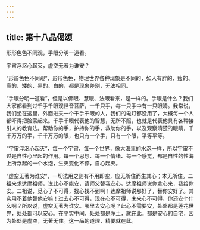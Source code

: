 ```yaml
---
---
---
```

title: 第十八品偈颂
---




形形色色不同观，手眼分明一道看。

宇宙浮沤心起灭，虚空无著为谁安？

“形形色色不同观”，形形色色，物理世界各种现象是不同的，如人有胖的、瘦的、高的、矮的、黑的、白的，都是现象差别，无法相同。

“手眼分明一道看”，但是以佛眼、慧眼、法眼看来，是一样的。手眼是什么？我们大家都看到过千手千眼观世音菩萨，一千只手，每一只手中有一只眼睛。我常说，我们坐在这里，外面进来一个千手千眼的人，我们的电灯都没用了，大概每一个人都吓得把脸蒙起来。千手千眼代表他的智慧，无所不照，也就是代表他具有各种接引人的教育法。帮助你的手，护持你的手，救助你的手，以及观察清楚的眼睛，千千万万的手，千千万万的眼，也只有一个手，只有一个眼，平等平等。

“宇宙浮沤心起灭”，每一个宇宙、每一个世界，像大海里的水泡一样，所以宇宙不过是自性心里起的作用。每一个思想、每一个情绪、每一个感觉，都是自性的性海上所浮起的一个水泡，生灭变化不停，自心起灭。

“虚空无著为谁安”，一切法用之则有不用即空，应无所住而生其心；本无所住。二祖来求达摩祖师，说此心不能安，请师父替我安心。达摩祖师说你拿心来，我给你安。二祖说，觅心了不可得，找心找不到啊！达摩祖师说那好了，替你安好了。其实用不着他替他安嘛！过去心不可得，现在心不可得，未来心不可得，你还安个什么啊？所以说，虚空无著为谁安。哪里去安心呢？此心不需要安，处处都是莲花世界，处处都可以安心。在平实中间，处处都是净土，就在此。都是安心的自宅，因为处处是虚空，无著无住。这一品的道理，精要就在此。